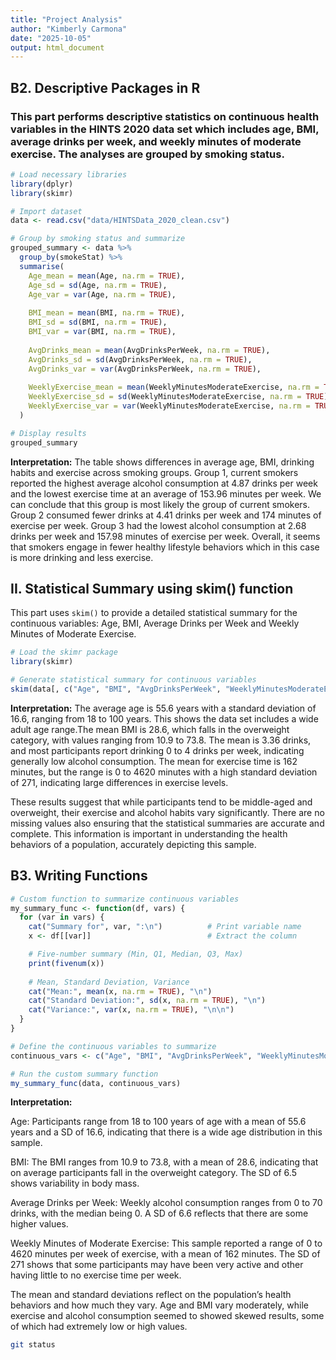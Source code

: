 ```yaml
---
title: "Project Analysis"
author: "Kimberly Carmona"
date: "2025-10-05"
output: html_document
---
```


## B2. Descriptive Packages in R

### This part performs descriptive statistics on continuous health variables in the HINTS 2020 data set which includes age, BMI, average drinks per week, and weekly minutes of moderate exercise. The analyses are grouped by smoking status.

```r
# Load necessary libraries
library(dplyr)
library(skimr)

# Import dataset
data <- read.csv("data/HINTSData_2020_clean.csv")

# Group by smoking status and summarize
grouped_summary <- data %>%
  group_by(smokeStat) %>%
  summarise(
    Age_mean = mean(Age, na.rm = TRUE),
    Age_sd = sd(Age, na.rm = TRUE),
    Age_var = var(Age, na.rm = TRUE),
    
    BMI_mean = mean(BMI, na.rm = TRUE),
    BMI_sd = sd(BMI, na.rm = TRUE),
    BMI_var = var(BMI, na.rm = TRUE),
    
    AvgDrinks_mean = mean(AvgDrinksPerWeek, na.rm = TRUE),
    AvgDrinks_sd = sd(AvgDrinksPerWeek, na.rm = TRUE),
    AvgDrinks_var = var(AvgDrinksPerWeek, na.rm = TRUE),
    
    WeeklyExercise_mean = mean(WeeklyMinutesModerateExercise, na.rm = TRUE),
    WeeklyExercise_sd = sd(WeeklyMinutesModerateExercise, na.rm = TRUE),
    WeeklyExercise_var = var(WeeklyMinutesModerateExercise, na.rm = TRUE)
  )

# Display results
grouped_summary

```

**Interpretation:** The table shows differences in average age, BMI, drinking habits and exercise across smoking groups. Group 1, current smokers reported the highest average alcohol consumption at 4.87 drinks per week and the lowest exercise time at an average of 153.96 minutes per week. We can conclude that this group is most likely the group of current smokers. Group 2 consumed fewer drinks at 4.41 drinks per week and 174 minutes of exercise per week. Group 3 had the lowest alcohol consumption at 2.68 drinks per week and 157.98 minutes of exercise per week. Overall, it seems that smokers engage in fewer healthy lifestyle behaviors which in this case is more drinking and less exercise.

## II. Statistical Summary using skim() function

This part uses `skim()` to provide a detailed statistical summary for the continuous variables: Age, BMI, Average Drinks per Week and Weekly Minutes of Moderate Exercise.

```r
# Load the skimr package
library(skimr)

# Generate statistical summary for continuous variables
skim(data[, c("Age", "BMI", "AvgDrinksPerWeek", "WeeklyMinutesModerateExercise")])

```

**Interpretation:** The average age is 55.6 years with a standard deviation of 16.6, ranging from 18 to 100 years. This shows the data set includes a wide adult age range.The mean BMI is 28.6, which falls in the overweight category, with values ranging from 10.9 to 73.8. The mean is 3.36 drinks, and most participants report drinking 0 to 4 drinks per week, indicating generally low alcohol consumption. The mean for exercise time is 162 minutes, but the range is 0 to 4620 minutes with a high standard deviation of 271, indicating large differences in exercise levels.

These results suggest that while participants tend to be middle-aged and overweight, their exercise and alcohol habits vary significantly. There are no missing values also ensuring that the statistical summaries are accurate and complete. This information is important in understanding the health behaviors of a population, accurately depicting this sample.

## B3. Writing Functions

```r
# Custom function to summarize continuous variables
my_summary_func <- function(df, vars) {
  for (var in vars) {
    cat("Summary for", var, ":\n")          # Print variable name
    x <- df[[var]]                          # Extract the column

    # Five-number summary (Min, Q1, Median, Q3, Max)
    print(fivenum(x))
    
    # Mean, Standard Deviation, Variance
    cat("Mean:", mean(x, na.rm = TRUE), "\n")
    cat("Standard Deviation:", sd(x, na.rm = TRUE), "\n")
    cat("Variance:", var(x, na.rm = TRUE), "\n\n")
  }
}

# Define the continuous variables to summarize
continuous_vars <- c("Age", "BMI", "AvgDrinksPerWeek", "WeeklyMinutesModerateExercise")

# Run the custom summary function
my_summary_func(data, continuous_vars)

```

**Interpretation:**

Age: Participants range from 18 to 100 years of age with a mean of 55.6 years and a SD of 16.6, indicating that there is a wide age distribution in this sample.

BMI: The BMI ranges from 10.9 to 73.8, with a mean of 28.6, indicating that on average participants fall in the overweight category. The SD of 6.5 shows variability in body mass.

Average Drinks per Week: Weekly alcohol consumption ranges from 0 to 70 drinks, with the median being 0. A SD of 6.6 reflects that there are some higher values.

Weekly Minutes of Moderate Exercise: This sample reported a range of 0 to 4620 minutes per week of exercise, with a mean of 162 minutes. The SD of 271 shows that some participants may have been very active and other having little to no exercise time per week.

The mean and standard deviations reflect on the population's health behaviors and how much they vary. Age and BMI vary moderately, while exercise and alcohol consumption seemed to showed skewed results, some of which had extremely low or high values.

```bash
git status
```

